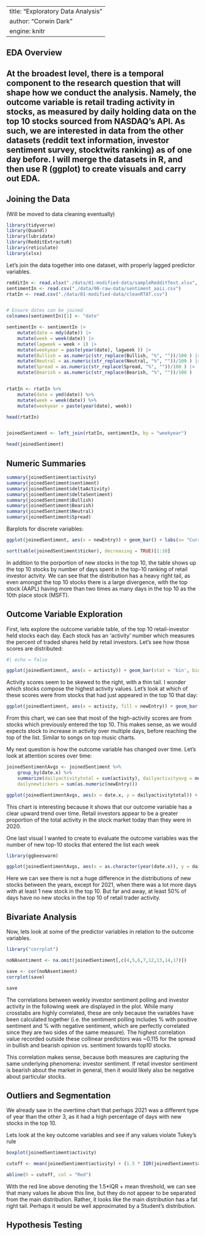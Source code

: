
---
title: "Exploratory Data Analysis"
author: "Corwin Dark"
engine: knitr
---


<h2> EDA Overview <h2>

At the broadest level, there is a temporal component to the research question that will shape how we conduct the analysis. Namely, the outcome variable is retail trading activity in stocks, as measured by daily holding data on the top 10 stocks sourced from NASDAQ's API. As such, we are interested in data from the other datasets (reddit text information, investor sentiment survey, stocktwits ranking) as of one day before. I will merge the datasets in R, and then use R (ggplot) to create visuals and carry out EDA.

<h2> Joining the Data </h2>
(Will be moved to data cleaning eventually)


```r
library(tidyverse)
library(Quandl)
library(lubridate)
library(RedditExtractoR)
library(reticulate)
library(xlsx)
```

Let's join the data together into one dataset, with properly lagged predictor variables.
```r
redditIn <- read.xlsx("./data/01-modified-data/sampleRedditText.xlsx", sheetName = "Sheet1")
sentimentIn <- read.csv("./data/00-raw-data/sentiment_aaii.csv")
rtatIn <- read.csv("./data/01-modified-data/cleanRTAT.csv")


# Ensure dates can be joined
colnames(sentimentIn)[1] <- "date"

sentimentIn <- sentimentIn |>
    mutate(date = mdy(date)) |>
    mutate(week = week(date)) |>
    mutate(lagweek = week + 1) |>
    mutate(weekyear = paste(year(date), lagweek )) |>
    mutate(Bullish = as.numeric(str_replace(Bullish, "%", ""))/100 ) |>
    mutate(Neutral = as.numeric(str_replace(Neutral, "%", ""))/100 ) |>
    mutate(Spread = as.numeric(str_replace(Spread, "%", ""))/100 ) |>
    mutate(Bearish = as.numeric(str_replace(Bearish, "%", ""))/100 ) 


rtatIn <- rtatIn %>%
    mutate(date = ymd(date)) %>%
    mutate(week = week(date)) %>%
    mutate(weekyear = paste(year(date), week))

head(rtatIn)


joinedSentiment <- left_join(rtatIn, sentimentIn, by = "weekyear")

head(joinedSentiment)


``` 


<h2> Numeric Summaries </h2>

``` r
summary(joinedSentiment$activity)
summary(joinedSentiment$sentiment)
summary(joinedSentiment$deltaActivity)
summary(joinedSentiment$deltaSentiment)
summary(joinedSentiment$Bullish)
summary(joinedSentiment$Bearish)
summary(joinedSentiment$Neutral)
summary(joinedSentiment$Spread)

```



Barplots for discrete variables:
```r

ggplot(joinedSentiment, aes(x = newEntry)) + geom_bar() + labs(x= "Current Stock is in Top 10", y = "Count", title = "Distribution of New Stocks Amongst Top-10 Stocks by Retail Activity") + theme_grey(base_size = 20)

sort(table(joinedSentiment$ticker), decreasing = TRUE)[1:10]
```

In addition to the porportion of new stocks in the top 10, the table shows up the top 10 stocks by number of days spent in the top-10 ranking of retail investor actvity. We can see that the distribution has a heavy right tail, as even amongst the top 10 stocks there is a large divergence, with the top stock (AAPL) having more than two times as many days in the top 10 as the 10th place stock (MSFT).


<h2> Outcome Variable Exploration </h2>

First, lets explore the outcome variable table, of the top 10 retail-investor held stocks each day. Each stock has an 'activity' number which measures the percent of traded shares held by retail investors. Let's see how those scores are distributed:

```r
#| echo = false

ggplot(joinedSentiment, aes(x = activity)) + geom_bar(stat = 'bin', binwidth = 0.01) + labs(x= "Daily Retail Activity Score", y = "Count", title = "Distribution of Daily Retail Activity Scores Amongst Top-10 Stocks") + theme_grey(base_size = 20)

```

Activity scores seem to be skewed to the right, with a thin tail. I wonder which stocks compose the highest activity values. Let's look at which of these scores were from stocks that had just appeared in the top 10 that day:

```r

ggplot(joinedSentiment, aes(x = activity, fill = newEntry)) + geom_bar(stat = 'bin', binwidth = 0.01) + labs(x= "Daily Retail Activity Score", y = "Count", title = "Distribution of Daily Retail Activity Scores Amongst Top-10 Stocks", fill = "New to Top 10") + theme_grey(base_size = 20)


```

From this chart, we can see that most of the high-activity scores are from stocks which previously entered the top 10. This makes sense, as we would expects stock to increase in activity over multiple days, before reaching the top of the list. Similar to songs on top music charts.

My next question is how the outcome variable has changed over time. Let's look at attention scores over time:

```r

joinedSentimentAvgs <- joinedSentiment %>%
    group_by(date.x) %>%
    summarize(dailyactivitytotal = sum(activity), dailyactivityavg = mean(activity),
    dailynewtickers = sum(as.numeric(newEntry))) 

ggplot(joinedSentimentAvgs, aes(x = date.x, y = dailyactivitytotal)) + geom_line() + labs(x= "Date", y = "Total Retail Investor Activity", title = "Total of Daily Retail Activity Scores Amongst Top-10 Stocks", fill = "New to Top 10") + theme_grey(base_size = 20)

```

This chart is interesting because it shows that our outcome variable has a clear upward trend over time. Retail investors appear to be a greater proportion of the total activity in the stock market today than they were in 2020.

One last visual I wanted to create to evaluate the outcome variables was the number of new top-10 stocks that entered the list each week


```r
library(ggbeeswarm)

ggplot(joinedSentimentAvgs, aes(x = as.character(year(date.x)), y = dailynewtickers)) + geom_boxplot() + labs(x= "Year", y = "New Stocks in the Top 10", title = "Number of New Stocks in the Top 10 of Retail Activity by Year", fill = "New to Top 10") + theme_grey(base_size = 20)

```

Here we can see there is not a huge difference in the distributions of new stocks between the years, except for 2021, when there was a lot more days with at least 1 new stock in the top 10. But far and away, at least 50% of days have no new stocks in the top 10 of retail trader activity.

<h2> Bivariate Analysis </h2>


Now, lets look at some of the predictor variables in relation to the outcome variables.

``` r
library("corrplot")

noNAsentiment <- na.omit(joinedSentiment[,c(4,5,6,7,12,13,14,17)])

save <- cor(noNAsentiment)
corrplot(save)

save 

```

The correlations between weekly investor sentiment polling and investor activity in the following week are displayed in the plot. While many crosstabs are highly correlated, these are only because the variables have been calculated together (i.e. the sentiment polling includes % with positive sentiment and % with negative sentiment, which are perfectly correlated since they are two sides of the same measure). The highest correlation value recorded outside these collinear predictors was ~0.115 for the spread in bullish and bearish opinion vs. sentiment towards top10 stocks. 

This correlation makes sense, because both measures are capturing the same underlying phenomena: investor sentiment. If retail investor sentiment is bearish about the market in general, then it would likely also be negative about particular stocks.


<h2> Outliers and Segmentation </h2>


We already saw in the overtime chart that perhaps 2021 was a different type of year than the other 3, as it had a high percentage of days with new stocks in the top 10.

Lets look at the key outcome variables and see if any values violate Tukey's rule
``` r

boxplot(joinedSentiment$activity)

cutoff <- mean(joinedSentiment$activity) + (1.5 * IQR(joinedSentiment$activity))

abline(h = cutoff, col = "Red")


```

With the red line above denoting the 1.5*IQR + mean threshold, we can see that many values lie above this line, but they do not appear to be separated from the main distribution. Rather, it looks like the main distribution has a fat right tail. Perhaps it would be well approximated by a Student's distribution.


<h2> Hypothesis Testing </h2>




